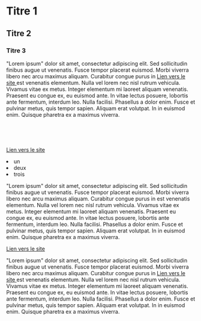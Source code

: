 <Caller id="intro-provinces" step="1"></Caller>

#  Titre 1

##  Titre 2

###  Titre 3

 "Lorem ipsum" dolor sit amet, consectetur adipiscing elit. Sed sollicitudin finibus augue ut venenatis. Fusce tempor placerat euismod. Morbi viverra libero nec arcu maximus aliquam. Curabitur congue purus in <a href="https://myllaume.fr/" rel="noopener noreferrer" target="_blank">
  Lien vers le site
 </a> est venenatis elementum. Nulla vel lorem nec nisl rutrum vehicula. Vivamus vitae ex metus. Integer elementum mi laoreet aliquam venenatis. Praesent eu congue ex, eu euismod ante. In vitae lectus posuere, lobortis ante fermentum, interdum leo. Nulla facilisi. Phasellus a dolor enim. Fusce et pulvinar metus, quis tempor sapien. Aliquam erat volutpat. In in euismod enim. Quisque pharetra ex a maximus viverra.

&nbsp;

<Caller id="intro-provinces" step="1" comment="Hichel"></Caller>

&nbsp;

<p>
</p>
<a href="https://myllaume.fr/" rel="noopener noreferrer" target="_blank">
  Lien vers le site
 </a>
<ul>
</ul>
<li>
  un
 </li>
<li>
  deux
 </li>
<li>
  trois
 </li>
<p>
  "Lorem ipsum" dolor sit amet, consectetur adipiscing elit. Sed sollicitudin finibus augue ut venenatis. Fusce tempor placerat euismod. Morbi viverra libero nec arcu maximus aliquam. Curabitur congue purus in
  est venenatis elementum. Nulla vel lorem nec nisl rutrum vehicula. Vivamus vitae ex metus. Integer elementum mi laoreet aliquam venenatis. Praesent eu congue ex, eu euismod ante. In vitae lectus posuere, lobortis ante fermentum, interdum leo. Nulla facilisi. Phasellus a dolor enim. Fusce et pulvinar metus, quis tempor sapien. Aliquam erat volutpat. In in euismod enim. Quisque pharetra ex a maximus viverra.
 </p>
<a href="https://myllaume.fr/" rel="noopener noreferrer" target="_blank">
  Lien vers le site
 </a>
<p>
</p>

<Caller id="suite-provinces" />

 "Lorem ipsum" dolor sit amet, consectetur adipiscing elit. Sed sollicitudin finibus augue ut venenatis. Fusce tempor placerat euismod. Morbi viverra libero nec arcu maximus aliquam. Curabitur congue purus in <a href="https://myllaume.fr/" rel="noopener noreferrer" target="_blank">
  Lien vers le site
 </a> est venenatis elementum. Nulla vel lorem nec nisl rutrum vehicula. Vivamus vitae ex metus. Integer elementum mi laoreet aliquam venenatis. Praesent eu congue ex, eu euismod ante. In vitae lectus posuere, lobortis ante fermentum, interdum leo. Nulla facilisi. Phasellus a dolor enim. Fusce et pulvinar metus, quis tempor sapien. Aliquam erat volutpat. In in euismod enim. Quisque pharetra ex a maximus viverra.
